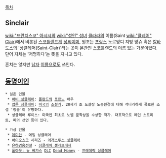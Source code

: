 [[목차]]
== Sinclair ==
[[wiki:"프란치스코" 아시시의]] [[wiki:"성인" 성녀]] [[클라라]]의 이름(Saint [[wiki:"클레어" Clair]])에서 비롯된 [[스코틀랜드]]계 [[성씨]]이며, 원조는 [[프랑스]] 노르망디 지방 망슈 혹은 [[칼바도스]]의 '상클레어(Saint-Clair)'라는 곳이 본관인 스코틀랜드의 이름 있는 가문이었다. 단어 자체는 '저명하다'는 뜻을 지니고 있다.

흔치는 않지만 [[남자]] [[이름]]으로도 쓰인다.

== [[동명이인]] ==
 * 실존 인물
  * [[바비 싱클레어]]: [[폴란드]]의 [[포르노]] 배우
  * [[업튼 싱클레어]]: [[미국]]의 [[소설가]]. 20세기 초 도살장 노동환경에 대해 적나라하게 폭로한 소설 '정글'이 유명하다.
  * 싱클레어 루이스: 미국인 최초로 노벨 문학상을 수상한 작가. 대표작으로 메인 스트리트, 피의 선언 등이 있다.

 * 가상 인물
  * [[데미안]] - 에밀 싱클레어
  * [[바이오쇼크]] 시리즈 - [[어거스투스 싱클레어]]
  * [[은하영웅전설]] - [[싱클레어 셀레브레제]]
  * [[폴아웃: 뉴 베가스]] [[DLC]] [[Dead Money]] - [[프레데릭 싱클레어]]
